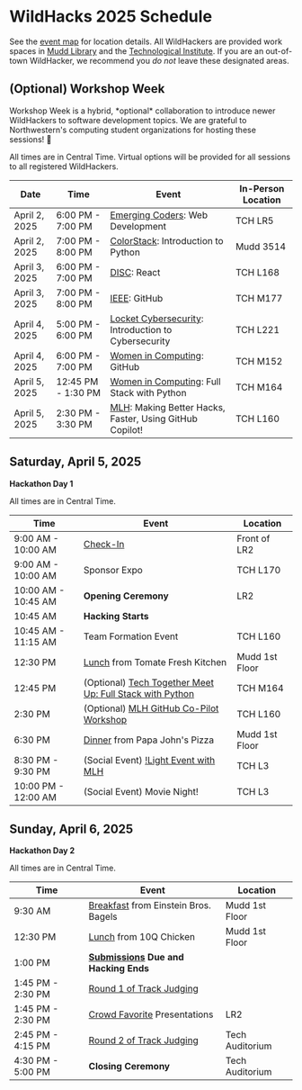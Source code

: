 
# WildHacks 2025 Schedule

See the [event map](/map) for location details. All WildHackers are provided work spaces in [Mudd Library](https://www.library.northwestern.edu/libraries-collections/mudd-library/) and the [Technological Institute](https://maps.northwestern.edu/txt/facility/132). If you are an out-of-town WildHacker, we recommend you *do not* leave these designated areas.

## (Optional) Workshop Week

<Callout emoji="👾">
Workshop Week is a hybrid, *optional* collaboration to introduce newer WildHackers to software development topics. We are grateful to Northwestern's computing student organizations for hosting these sessions! 💓
</Callout>

All times are in Central Time. Virtual options will be provided for all sessions to all registered WildHackers.

| Date              | Time               | Event                                                                                                                        | In-Person Location   |
| ----------------- | ------------------ | ---------------------------------------------------------------------------------------------------------------------------- | ---------------------|
| April 2, 2025     | 6:00 PM - 7:00 PM  | [Emerging Coders](/workshops/#emerging-coders-web-development): Web Development                                              | TCH LR5              |
| April 2, 2025     | 7:00 PM - 8:00 PM  | [ColorStack](/workshops/#colorstack-introduction-to-python): Introduction to Python                                          | Mudd 3514            |
| April 3, 2025     | 6:00 PM - 7:00 PM  | [DISC](/workshops/#disc-react): React                                                                                        | TCH L168             |
| April 3, 2025     | 7:00 PM - 8:00 PM  | [IEEE](/workshops/#ieee-github): GitHub                                                                                      | TCH M177             |
| April 4, 2025     | 5:00 PM - 6:00 PM  | [Locket Cybersecurity](/workshops/#locket-cybersecurity-introduction-to-cybersecurity): Introduction to Cybersecurity        | TCH L221             |
| April 4, 2025     | 6:00 PM - 7:00 PM  | [Women in Computing](/workshops/#women-in-computing-github): GitHub                                                          | TCH M152             |
| April 5, 2025     | 12:45 PM - 1:30 PM | [Women in Computing](/workshops/#women-in-computing-full-stack-with-python-mlh-techtogether-event): Full Stack with Python   | TCH M164             |
| April 5, 2025     | 2:30 PM - 3:30 PM  | [MLH](/workshops/#making-better-hacks-faster-using-github-copilot): Making Better Hacks, Faster, Using GitHub Copilot!       | TCH L160             |

## Saturday, April 5, 2025

**Hackathon Day 1**

All times are in Central Time.

| Time                | Event                                                                                                                                       | Location           |
| ------------------- | ------------------------------------------------------------------------------------------------------------------------------------------- | ------------------ |
| 9:00 AM - 10:00 AM  | [Check-In](/logistics/checking-in)                                                                                                          | Front of LR2       |
| 9:00 AM - 10:00 AM  | Sponsor Expo                                                                                                                                | TCH L170           |
| 10:00 AM - 10:45 AM | **Opening Ceremony**                                                                                                                        | LR2                |
| 10:45 AM            | **Hacking Starts**                                                                                                                          |                    |
| 10:45 AM - 11:15 AM | Team Formation Event                                                                                                                        | TCH L160           |
| 12:30 PM            | [Lunch](/logistics/meal-options/#saturday-lunch-from-tomate) from Tomate Fresh Kitchen                                                      | Mudd 1st Floor     |
| 12:45 PM            | (Optional) [Tech Together Meet Up: Full Stack with Python](/workshops/#women-in-computing-full-stack-with-python-mlh-techtogether-event)    | TCH M164           |
| 2:30 PM             | (Optional) [MLH GitHub Co-Pilot Workshop](/workshops/#making-better-hacks-faster-using-github-copilot)                                      | TCH L160           |
| 6:30 PM             | [Dinner](/logistics/meal-options/#saturday-dinner-from-papa-johns-pizza) from Papa John's Pizza                                             | Mudd 1st Floor     |
| 8:30 PM - 9:30 PM   | (Social Event) [!Light Event with MLH](https://guide.mlh.io/organizer-resources/host-exciting-mini-events/mlh-mini-events/light)            | TCH L3             |
| 10:00 PM - 12:00 AM | (Social Event) Movie Night!                                                                                                                 | TCH L3             |

## Sunday, April 6, 2025

**Hackathon Day 2**

All times are in Central Time.

| Time              | Event                                                                                                       | Location           |
| ----------------- | ----------------------------------------------------------------------------------------------------------- | ------------------ |
| 9:30 AM           | [Breakfast](/logistics/meal-options/#sunday-breakfast-from-einstein-bros-bagels) from Einstein Bros. Bagels | Mudd 1st Floor     |
| 12:30 PM          | [Lunch](/logistics/meal-options/#sunday-lunch-from-10q-chicken) from 10Q Chicken                            | Mudd 1st Floor     |
| 1:00 PM           | **[Submissions](/project-guidelines/submission) Due and Hacking Ends**                                      |                    |
| 1:45 PM - 2:30 PM | [Round 1 of Track Judging](/judging-and-awards/how-judging-works/#round-1---initial-judging)                |                    |
| 1:45 PM - 2:30 PM | [Crowd Favorite](/judging-and-awards/how-judging-works/#crowd-favorite) Presentations                       | LR2                |
| 2:45 PM - 4:15 PM | [Round 2 of Track Judging](/judging-and-awards/how-judging-works/#round-2---live-presentations)             | Tech Auditorium    |
| 4:30 PM - 5:00 PM | **Closing Ceremony**                                                                                        | Tech Auditorium    |
